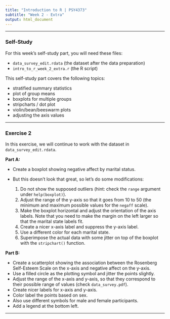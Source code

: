 ---
title: "Introduction to R | PSY4373"
subtitle: "Week 2 - Extra"
output: html_document
---

---

### Self-Study

For this week's self-study part, you will need these files:

- `data_survey_edit.rdata` (the dataset after the data preparation)
- `intro_to_r_week_2_extra.r` (the R script)

This self-study part covers the following topics:

- stratified summary statistics
- plot of group means
- boxplots for multiple groups
- stripcharts / dot plot
- violin/bean/beeswarm plots
- adjusting the axis values

---

### Exercise 2

In this exercise, we will continue to work with the dataset in `data_survey_edit.rdata`.

**Part A:**

  - Create a boxplot showing negative affect by marital status.
  - But this doesn't look that great, so let's do some modifications:

    1) Do not show the supposed outliers (hint: check the `range` argument under `help(boxplot)`).
    2) Adjust the range of the y-axis so that it goes from 10 to 50 (the minimum and maximum possible values for the `negaff` scale).
    3) Make the boxplot horizontal and adjust the orientation of the axis labels. Note that you need to make the margin on the left larger so that the marital state labels fit.
    4) Create a nicer x-axis label and suppress the y-axis label.
    5) Use a different color for each marital state.
    6) Superimpose the actual data with some jitter on top of the boxplot with the `stripchart()` function.

**Part B:**

  - Create a scatterplot showing the association between the Rosenberg Self-Esteem Scale on the x-axis and negative affect on the y-axis.
  - Use a filled circle as the plotting symbol and jitter the points slightly.
  - Adjust the range of the x-axis and y-axis, so that they correspond to their possible range of values (check `data_survey.pdf`).
  - Create nicer labels for x-axis and y-axis.
  - Color label the points based on sex.
  - Also use different symbols for male and female participants.
  - Add a legend at the bottom left.

---
